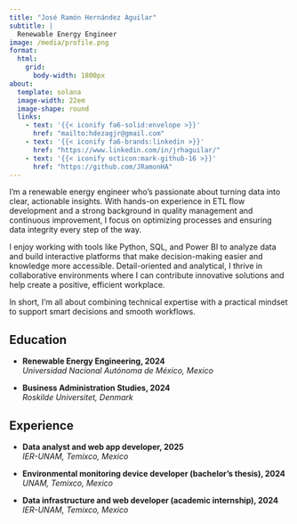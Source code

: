 ```yaml
---
title: "José Ramón Hernández Aguilar"
subtitle: |
  Renewable Energy Engineer
image: /media/profile.png
format:
  html:
    grid:
      body-width: 1800px
about:
  template: solana
  image-width: 22em
  image-shape: round
  links:
    - text: '{{< iconify fa6-solid:envelope >}}'
      href: "mailto:hdezagjr@gmail.com"
    - text: '{{< iconify fa6-brands:linkedin >}}'
      href: "https://www.linkedin.com/in/jrhaguilar/"
    - text: '{{< iconify octicon:mark-github-16 >}}'
      href: "https://github.com/JRamonHA"
---
```


I’m a renewable energy engineer who’s passionate about turning data into clear, actionable insights. With hands-on experience in ETL flow development and a strong background in quality management and continuous improvement, I focus on optimizing processes and ensuring data integrity every step of the way.

I enjoy working with tools like Python, SQL, and Power BI to analyze data and build interactive platforms that make decision-making easier and knowledge more accessible. Detail-oriented and analytical, I thrive in collaborative environments where I can contribute innovative solutions and help create a positive, efficient workplace.

In short, I’m all about combining technical expertise with a practical mindset to support smart decisions and smooth workflows.

:::: {.grid}

::: {.g-col-12 .g-col-md-5 style="text-align: left;"}
## Education

- **Renewable Energy Engineering, 2024**  
  *Universidad Nacional Autónoma de México, Mexico*

- **Business Administration Studies, 2024**  
  *Roskilde Universitet, Denmark*
:::

::: {.g-col-12 .g-col-md-7 style="text-align: left;"}
## Experience

- **Data analyst and web app developer, 2025**  
  *IER-UNAM, Temixco, Mexico*

- **Environmental monitoring device developer (bachelor’s thesis), 2024**  
  *UNAM, Temixco, Mexico*

- **Data infrastructure and web developer (academic internship), 2024**  
  *IER-UNAM, Temixco, Mexico*
:::


::::